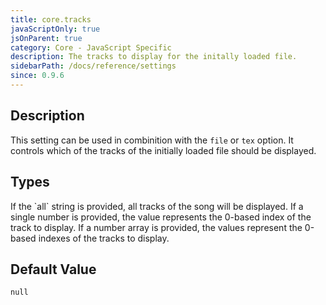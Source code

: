 ```yaml
---
title: core.tracks
javaScriptOnly: true
jsOnParent: true
category: Core - JavaScript Specific
description: The tracks to display for the initally loaded file.
sidebarPath: /docs/reference/settings
since: 0.9.6
---
```


<SinceBadge since="0.9.6" />


## Description

This setting can be used in combinition with the `file` or `tex` option. It controls which of the tracks
of the initially loaded file should be displayed.

<PropertyDescription metadata={metadata} />

## Types

<TypeTable>
    <TypeRow type="all" name="'all'">
        If the `all` string is provided, all tracks of the song will be displayed. 
    </TypeRow>
    <TypeRow type="all" name="int">
        If a single number is provided, the value represents the 0-based index of the track to display. 
    </TypeRow>
    <TypeRow type="all" name="int[]">
        If a number array is provided, the values represent the 0-based indexes of the tracks to display.
    </TypeRow>
</TypeTable>


## Default Value

`null`